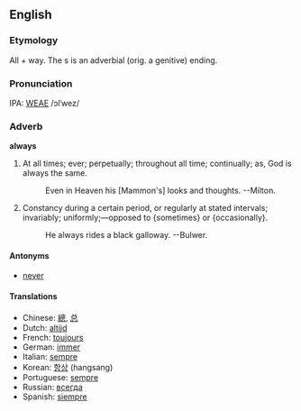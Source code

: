 ==English==
===Etymology===
All + way. The s is an adverbial (orig. a genitive) ending.

===Pronunciation===
IPA: [[WEAE]] /ɔlˈwez/

===Adverb===
'''always'''

# At all times; ever; perpetually; throughout all time; continually; as, God is always the same.
#:    Even in Heaven his [Mammon's] looks and thoughts. --Milton.
# Constancy during a certain period, or regularly at stated intervals; invariably; uniformly;&mdash;opposed to {sometimes} or {occasionally}.
#:    He always rides a black galloway. --Bulwer.
<!-- material copied from Webster's Revised Unabridged Dictionary (1913) -->

====Antonyms====
*[[never]]

====Translations====
*Chinese: [[總]], [[总]]
*Dutch: [[altijd]]
*French: [[toujours]]
*German: [[immer]]
*Italian: [[sempre]]
*Korean: [[항상]] (hangsang)
*Portuguese: [[sempre]]
*Russian: [[всегда]]
*Spanish: [[siempre]]